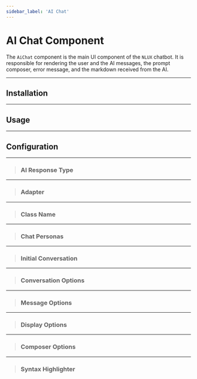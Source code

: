 ```yaml
---
sidebar_label: 'AI Chat'
---
```


























# AI Chat Component

The `AiChat` component is the main UI component of the `NLUX` chatbot. It is responsible for rendering the user and
the AI messages, the prompt composer, error message, and the markdown received from the AI.

<PlatformSelector reactJs={ReactJs} javascript={JavaScript}/>

---

## Installation

<PlatformSection reactJs={InstallationReactJs} javascript={InstallationJavaScript}/>

---

## Usage

<PlatformSelector reactJs={UsageReactJs} javascript={UsageJavaScript}/>

---

## Configuration

<PlatformSection reactJs={ConfigReactJs} javascript={ConfigJavaScript}/>

---

> ### AI Response Type

<PlatformSection reactJs={AiResponseTypeReactJs} javascript={AiResponseTypeJavaScript}/>

---

> ### Adapter

<PlatformSection reactJs={AdapterDocReactJs} javascript={AdapterDocJavaScript}/>

<PlatformSelector reactJs={AdapterUsageReactJs} javascript={AdapterUsageJavaScript}/>

---

> ### Class Name

<PlatformSection reactJs={ClassNameDocReactJs} javascript={ClassNameDocJavaScript}/>

<PlatformSelector reactJs={ClassNameUsageDocReactJs} javascript={ClassNameUsageDocJavaScript}/>

---

> ### Chat Personas

<PlatformSection reactJs={PersonasDocReactJs} javascript={PersonasDocJavaScript}/>

<PlatformSelector reactJs={PersonasUsageReactJs} javascript={PersonasUsageJavaScript}/>

---

> ### Initial Conversation

<PlatformSection reactJs={InitialConversationReactJs} javascript={InitialConversationJavaScript}/>

<PlatformSelector reactJs={InitialConversationUsageReactJs} javascript={InitialConversationUsageJavaScript}/>

---

> ### Conversation Options

<PlatformSection reactJs={ConversationOptionsDocReactJs} javascript={ConversationOptionsDocJavaScript}/>

<PlatformSelector reactJs={ConversationOptionsUsageReactJs} javascript={ConversationOptionsUsageJavaScript}/>

---

> ### Message Options

<PlatformSection reactJs={MessageOptionsDocReactJs} javascript={MessageOptionsDocJavaScript}/>

<PlatformSelector reactJs={MessageOptionsUsageReactJs} javascript={MessageOptionsUsageJavaScript}/>

---

> ### Display Options

<PlatformSection reactJs={DisplayOptionsDocReactJs} javascript={DisplayOptionsDocJavaScript}/>

<PlatformSelector reactJs={DisplayOptionsUsageReactJs} javascript={DisplayOptionsUsageJavaScript}/>

---

> ### Composer Options

<PlatformSection reactJs={ComposerOptionsDocReactJs} javascript={ComposerOptionsDocJavaScript}/>

<PlatformSelector reactJs={ComposerOptionsUsageReactJs} javascript={ComposerOptionsUsageJavaScript}/>

---

> ### Syntax Highlighter

<PlatformSection reactJs={SyntaxHighlighterReactJs} javascript={SyntaxHighlighterJavaScript}/>

<PlatformSelector reactJs={SyntaxHighlighterUsageReactJs} javascript={SyntaxHighlighterUsageJavaScript}/>
